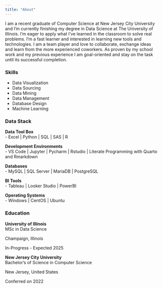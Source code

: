 ```yaml
---
title: "About"
---
```



I am a recent graduate of Computer Science at New Jersey City University and I'm currently finishing my degree in Data Science at The University of Illinois. I'm eager to apply what I've learned in
the classroom to solve real problems. I'm a fast learner and interested in learning new tools and technologies. I am a team player and love to collaborate, exchange ideas and learn from the more experienced coworkers. As proven by my school work and my previous experience I am goal-oriented and stay on the task until its successful completion. 



### Skills

- Data Visualization
- Data Sourcing
- Data Mining
- Data Management 
- Database Design
- Machine Learning

### Data Stack

::: {.d-flex .justify-content-between}
::: {}
**Data Tool Box**  
- Excel | Python | SQL | SAS | R   
:::
::: {.text-end}

:::
:::


::: {.d-flex .justify-content-between}
::: {}
**Development Environments**  
- VS Code | Jupyter | Pycharm | Rstudio | Literate Programming with Quarto and Rmarkdown
:::
::: {.text-end}

:::
:::

::: {.d-flex .justify-content-between}
::: {}
**Databases**  
- MySQL | SQL Server | MariaDB | PostgreSQL
:::
::: {.text-end}

:::
:::

::: {.d-flex .justify-content-between}
::: {}
**BI Tools**  
- Tableau | Looker Studio | PowerBI 
:::
::: {.text-end}

:::
:::

::: {.d-flex .justify-content-between}
::: {}
**Operating Systems**  
- Windows | CentOS | Ubuntu   
:::
::: {.text-end}

:::
:::

### Education

::: {.d-flex .justify-content-between}
::: {}
**University of Illinois**  
MSc in Data Science  
:::
::: {.text-end}
Champaign, Illinois

In-Progress - Expected 2025
:::
:::


::: {.d-flex .justify-content-between}
::: {}
**New Jersey City University**  
Bachelor's of Science in Computer Science
:::
::: {.text-end}
New Jersey, United States

Conferred on 2022
:::
:::

